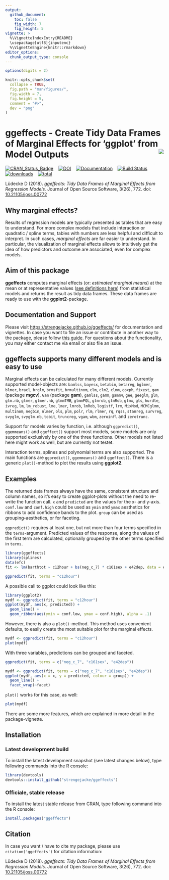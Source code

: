 ```yaml
---
output: 
  github_document:
    toc: false
    fig_width: 7
    fig_height: 5
vignette: >
  %\VignetteIndexEntry{README}
  \usepackage[utf8]{inputenc}
  %\VignetteEngine{knitr::rmarkdown}
editor_options: 
  chunk_output_type: console
---
```


```r
options(digits = 2)

knitr::opts_chunk$set(
  collapse = TRUE,
  fig.path = "man/figures/",
  fig.width = 7,
  fig.height = 5,
  comment = "#>", 
  dev = "png"
)
```

# ggeffects - Create Tidy Data Frames of Marginal Effects for 'ggplot' from Model Outputs <img src="man/figures/logo.png" align="right" />

[![CRAN_Status_Badge](http://www.r-pkg.org/badges/version/ggeffects)](https://cran.r-project.org/package=ggeffects) &#160;&#160; [![DOI](http://joss.theoj.org/papers/10.21105/joss.00772/status.svg)](https://doi.org/10.21105/joss.00772) &#160;&#160; [![Documentation](https://img.shields.io/badge/documentation-ggeffects-orange.svg?colorB=E91E63)](https://strengejacke.github.io/ggeffects/) &#160;&#160; [![Build Status](https://travis-ci.org/strengejacke/ggeffects.svg?branch=master)](https://travis-ci.org/strengejacke/ggeffects.svg) &#160;&#160; [![downloads](http://cranlogs.r-pkg.org/badges/ggeffects)](http://cranlogs.r-pkg.org/) &#160;&#160; [![total](http://cranlogs.r-pkg.org/badges/grand-total/ggeffects)](http://cranlogs.r-pkg.org/)

Lüdecke D (2018). _ggeffects: Tidy Data Frames of Marginal Effects from Regression Models._ Journal of Open Source Software, 3(26), 772. doi: [10.21105/joss.00772](https://doi.org/10.21105/joss.00772)

## Why marginal effects?

Results of regression models are typically presented as tables that are easy to understand. For more complex models that include interaction or quadratic / spline terms, tables with numbers are less helpful and difficult to interpret. In such cases, _marginal effects_ are far easier to understand. In particular, the visualization of marginal effects allows to intuitively get the idea of how predictors and outcome are associated, even for complex models. 

## Aim of this package

**ggeffects** computes marginal effects (or: _estimated marginal means_) at the mean or at representative values ([see definitions here](https://stats.stackexchange.com/tags/marginal-effect/info)) from statistical models and returns the result as tidy data frames. These data frames are ready to use with the **ggplot2**-package.

## Documentation and Support

Please visit [https://strengejacke.github.io/ggeffects/](https://strengejacke.github.io/ggeffects/) for documentation and vignettes. In case you want to file an issue or contribute in another way to the package, please follow [this guide](https://github.com/strengejacke/ggeffects/blob/master/.github/CONTRIBUTING.md). For questions about the functionality, you may either contact me via email or also file an issue.

## ggeffects supports many different models and is easy to use

Marginal effects can be calculated for many different models. Currently supported model-objects are: `bamlss`, `bayesx`, `betabin`, `betareg`, `bglmer`, `blmer`, `bracl`, `brglm`, `brmsfit`, `brmultinom`, `clm`, `clm2`, `clmm`, `coxph`, `fixest`, `gam` (package **mgcv**), `Gam` (package **gam**), `gamlss`, `gamm`, `gamm4`, `gee`, `geeglm`, `glm`, `glm.nb`, `glmer`, `glmer.nb`, `glmmTMB`, `glmmPQL`, `glmrob`, `glmRob`, `glmx`, `gls`, `hurdle`, `ivreg`, `lm`, `lm_robust`, `lme`, `lmer`, `lmrob`, `lmRob`, `logistf`, `lrm`, `MixMod`, `MCMCglmm`, `multinom`, `negbin`, `nlmer`, `ols`, `plm`, `polr`, `rlm`, `rlmer`, `rq`, `rqss`, `stanreg`, `survreg`, `svyglm`, `svyglm.nb`, `tobit`, `truncreg`, `vgam`, `wbm`, `zeroinfl` and `zerotrunc`. 

Support for models varies by function, i.e. although `ggpredict()`, `ggemmeans()` and `ggeffect()` support most models, some models are only supported exclusively by one of the three functions. Other models not listed here might work as well, but are currently not testet.

Interaction terms, splines and polynomial terms are also supported. The main functions are `ggpredict()`, `ggemmeans()` and `ggeffect()`. There is a generic `plot()`-method to plot the results using **ggplot2**.

## Examples

The returned data frames always have the same, consistent structure and column names, so it's easy to create ggplot-plots without the need to re-write the function call. `x` and `predicted` are the values for the x- and y-axis. `conf.low` and `conf.high` could be used as `ymin` and `ymax` aesthetics for ribbons to add confidence bands to the plot. `group` can be used as grouping-aesthetics, or for faceting.

`ggpredict()` requires at least one, but not more than four terms specified in the `terms`-argument. Predicted values of the response, along the values of the first term are calculated, optionally grouped by the other terms specified in `terms`.

```r
library(ggeffects)
library(splines)
data(efc)
fit <- lm(barthtot ~ c12hour + bs(neg_c_7) * c161sex + e42dep, data = efc)

ggpredict(fit, terms = "c12hour")
```

A possible call to ggplot could look like this:

```r
library(ggplot2)
mydf <- ggpredict(fit, terms = "c12hour")
ggplot(mydf, aes(x, predicted)) +
  geom_line() +
  geom_ribbon(aes(ymin = conf.low, ymax = conf.high), alpha = .1)
```

However, there is also a `plot()`-method. This method uses convenient defaults, to easily create the most suitable plot for the marginal effects.

```r
mydf <- ggpredict(fit, terms = "c12hour")
plot(mydf)
```


With three variables, predictions can be grouped and faceted.

```r
ggpredict(fit, terms = c("neg_c_7", "c161sex", "e42dep"))

mydf <- ggpredict(fit, terms = c("neg_c_7", "c161sex", "e42dep"))
ggplot(mydf, aes(x = x, y = predicted, colour = group)) +
  geom_line() +
  facet_wrap(~facet)
```

`plot()` works for this case, as well:

```r
plot(mydf)
```

There are some more features, which are explained in more detail in the package-vignette.

## Installation

### Latest development build

To install the latest development snapshot (see latest changes below), type following commands into the R console:

```r
library(devtools)
devtools::install_github("strengejacke/ggeffects")
```

### Officiale, stable release

To install the latest stable release from CRAN, type following command into the R console:

```r
install.packages("ggeffects")
```

## Citation

In case you want / have to cite my package, please use `citation('ggeffects')` for citation information:

Lüdecke D (2018). _ggeffects: Tidy Data Frames of Marginal Effects from Regression Models._ Journal of Open Source Software, 3(26), 772. doi: [10.21105/joss.00772](https://doi.org/10.21105/joss.00772)
